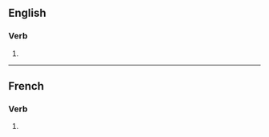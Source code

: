 {{also|unifiés}}

==English==

===Verb===
{{head|en|verb form}}

# {{en-third-person singular of|unify}}

----

==French==

===Verb===
{{head|fr|verb form}}

# {{inflection of|fr|unifier||2|s|pres|ind//sub}}